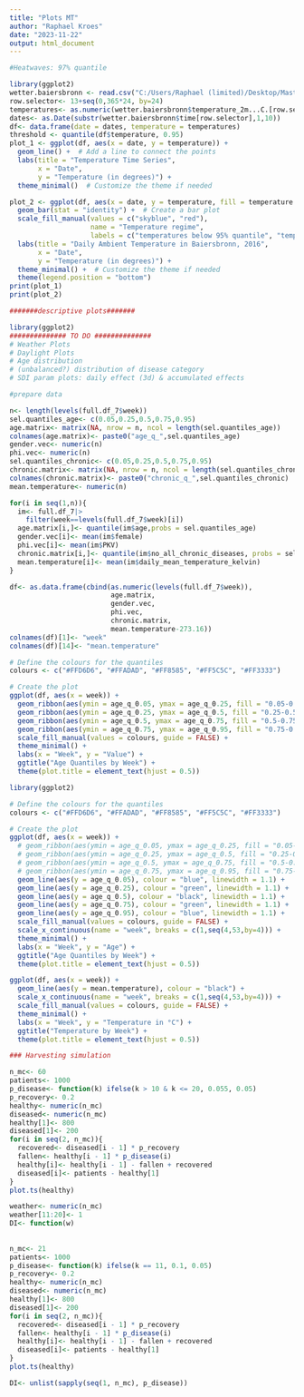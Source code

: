 ```yaml
---
title: "Plots MT"
author: "Raphael Kroes"
date: "2023-11-22"
output: html_document
---
```


```r
#Heatwaves: 97% quantile

library(ggplot2)
wetter.baiersbronn <- read.csv("C:/Users/Raphael (limited)/Desktop/Master Thesis/weather data/wetter baiersbronn.csv")
row.selector<- 13+seq(0,365*24, by=24)
temperatures<- as.numeric(wetter.baiersbronn$temperature_2m...C.[row.selector])
dates<- as.Date(substr(wetter.baiersbronn$time[row.selector],1,10))
df<- data.frame(date = dates, temperature = temperatures)
threshold <- quantile(df$temperature, 0.95)
plot_1 <- ggplot(df, aes(x = date, y = temperature)) +
  geom_line() +  # Add a line to connect the points
  labs(title = "Temperature Time Series",
       x = "Date",
       y = "Temperature (in degrees)") +
  theme_minimal()  # Customize the theme if needed

plot_2 <- ggplot(df, aes(x = date, y = temperature, fill = temperature > threshold)) +
  geom_bar(stat = "identity") +  # Create a bar plot
  scale_fill_manual(values = c("skyblue", "red"),
                    name = "Temperature regime",
                    labels = c("temperatures below 95% quantile", "temperatures above 95% quantile")) +  # Set fill colors, legend title, and labels
  labs(title = "Daily Ambient Temperature in Baiersbronn, 2016",
       x = "Date",
       y = "Temperature (in degrees)") +
  theme_minimal() +  # Customize the theme if needed
  theme(legend.position = "bottom")
print(plot_1)
print(plot_2)
```
```r
#######descriptive plots#######

library(ggplot2)
############## TO DO ##############
# Weather Plots
# Daylight Plots
# Age distribution
# (unbalanced?) distribution of disease category
# SDI param plots: daily effect (3d) & accumulated effects

#prepare data

n<- length(levels(full.df_7$week))
sel.quantiles_age<- c(0.05,0.25,0.5,0.75,0.95)
age.matrix<- matrix(NA, nrow = n, ncol = length(sel.quantiles_age))
colnames(age.matrix)<- paste0("age_q_",sel.quantiles_age)
gender.vec<- numeric(n)
phi.vec<- numeric(n)
sel.quantiles_chronic<- c(0.05,0.25,0.5,0.75,0.95)
chronic.matrix<- matrix(NA, nrow = n, ncol = length(sel.quantiles_chronic))
colnames(chronic.matrix)<- paste0("chronic_q_",sel.quantiles_chronic)
mean.temperature<- numeric(n)

for(i in seq(1,n)){
  im<- full.df_7|>
    filter(week==levels(full.df_7$week)[i])
  age.matrix[i,]<- quantile(im$age,probs = sel.quantiles_age)
  gender.vec[i]<- mean(im$female)
  phi.vec[i]<- mean(im$PKV)
  chronic.matrix[i,]<- quantile(im$no_all_chronic_diseases, probs = sel.quantiles_chronic)
  mean.temperature[i]<- mean(im$daily_mean_temperature_kelvin)
}

df<- as.data.frame(cbind(as.numeric(levels(full.df_7$week)),
                         age.matrix,
                         gender.vec,
                         phi.vec,
                         chronic.matrix,
                         mean.temperature-273.16))
colnames(df)[1]<- "week"
colnames(df)[14]<- "mean.temperature"

# Define the colours for the quantiles
colours <- c("#FFD6D6", "#FFADAD", "#FF8585", "#FF5C5C", "#FF3333")

# Create the plot
ggplot(df, aes(x = week)) +
  geom_ribbon(aes(ymin = age_q_0.05, ymax = age_q_0.25, fill = "0.05-0.25"), alpha = 0.8, colour = NA) +
  geom_ribbon(aes(ymin = age_q_0.25, ymax = age_q_0.5, fill = "0.25-0.5"), alpha = 0.8, colour = NA) +
  geom_ribbon(aes(ymin = age_q_0.5, ymax = age_q_0.75, fill = "0.5-0.75"), alpha = 0.8, colour = NA) +
  geom_ribbon(aes(ymin = age_q_0.75, ymax = age_q_0.95, fill = "0.75-0.95"), alpha = 0.8, colour = NA) +
  scale_fill_manual(values = colours, guide = FALSE) +
  theme_minimal() +
  labs(x = "Week", y = "Value") +
  ggtitle("Age Quantiles by Week") +
  theme(plot.title = element_text(hjust = 0.5))

library(ggplot2)

# Define the colours for the quantiles
colours <- c("#FFD6D6", "#FFADAD", "#FF8585", "#FF5C5C", "#FF3333")

# Create the plot
ggplot(df, aes(x = week)) +
  # geom_ribbon(aes(ymin = age_q_0.05, ymax = age_q_0.25, fill = "0.05-0.25"), alpha = 0.8, colour = NA) +
  # geom_ribbon(aes(ymin = age_q_0.25, ymax = age_q_0.5, fill = "0.25-0.5"), alpha = 0.8, colour = NA) +
  # geom_ribbon(aes(ymin = age_q_0.5, ymax = age_q_0.75, fill = "0.5-0.75"), alpha = 0.8, colour = NA) +
  # geom_ribbon(aes(ymin = age_q_0.75, ymax = age_q_0.95, fill = "0.75-0.95"), alpha = 0.8, colour = NA) +
  geom_line(aes(y = age_q_0.05), colour = "blue", linewidth = 1.1) +
  geom_line(aes(y = age_q_0.25), colour = "green", linewidth = 1.1) +
  geom_line(aes(y = age_q_0.5), colour = "black", linewidth = 1.1) +
  geom_line(aes(y = age_q_0.75), colour = "green", linewidth = 1.1) +
  geom_line(aes(y = age_q_0.95), colour = "blue", linewidth = 1.1) +
  scale_fill_manual(values = colours, guide = FALSE) +
  scale_x_continuous(name = "week", breaks = c(1,seq(4,53,by=4))) +
  theme_minimal() +
  labs(x = "Week", y = "Age") +
  ggtitle("Age Quantiles by Week") +
  theme(plot.title = element_text(hjust = 0.5)) 

ggplot(df, aes(x = week)) +
  geom_line(aes(y = mean.temperature), colour = "black") +  
  scale_x_continuous(name = "week", breaks = c(1,seq(4,53,by=4))) +
  scale_fill_manual(values = colours, guide = FALSE) +
  theme_minimal() +
  labs(x = "Week", y = "Temperature in °C") +
  ggtitle("Temperature by Week") +
  theme(plot.title = element_text(hjust = 0.5)) 

```
```r
### Harvesting simulation

n_mc<- 60
patients<- 1000
p_disease<- function(k) ifelse(k > 10 & k <= 20, 0.055, 0.05)
p_recovery<- 0.2
healthy<- numeric(n_mc)
diseased<- numeric(n_mc)
healthy[1]<- 800
diseased[1]<- 200
for(i in seq(2, n_mc)){
  recovered<- diseased[i - 1] * p_recovery
  fallen<- healthy[i - 1] * p_disease(i)
  healthy[i]<- healthy[i - 1] - fallen + recovered
  diseased[i]<- patients - healthy[1]
}
plot.ts(healthy)

weather<- numeric(n_mc)
weather[11:20]<- 1
DI<- function(w) 
  
  
n_mc<- 21
patients<- 1000
p_disease<- function(k) ifelse(k == 11, 0.1, 0.05)
p_recovery<- 0.2
healthy<- numeric(n_mc)
diseased<- numeric(n_mc)
healthy[1]<- 800
diseased[1]<- 200
for(i in seq(2, n_mc)){
  recovered<- diseased[i - 1] * p_recovery
  fallen<- healthy[i - 1] * p_disease(i)
  healthy[i]<- healthy[i - 1] - fallen + recovered
  diseased[i]<- patients - healthy[1]
}
plot.ts(healthy)

DI<- unlist(sapply(seq(1, n_mc), p_disease))

```

